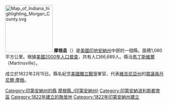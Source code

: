 {{noteTA
|G1=USState
}}

{{Otheruses|摩根縣|subject=美國印地安納州的一個縣|other=同名的縣}}
[[File:Map_of_Indiana_highlighting_Morgan_County.svg|150px]]
'''摩根县'''（{{lang-en|Morgan County}}）是[[美國|美國]][[印地安納州|印地安納州]]中部的一個縣。面積1,060平方公里。根據[[美國2000年人口普查|美國2000年人口普查]]，共有人口66,689人。縣治[[馬丁斯維爾_(印地安納州)|馬丁斯維爾]]（Martinsville）。

成立於1822年2月15日。縣名紀念[[美國獨立戰爭|美國獨立戰爭]]軍官、代表[[維吉尼亞州|維吉尼亞州]]的[[美國眾議院|眾議員]][[丹尼爾·摩根|丹尼爾·摩根]]。

{{印第安納州}}
{{摩根縣 (印地安納州)}}
{{Authority control}}

{{DEFAULTSORT:Morgan County}}
[[Category:印第安納州的縣|Category:印第安納州的縣]]
[[Category:摩根縣_(印第安納州)|]]
[[Category:印第安納波利斯都會區|Category:印第安納波利斯都會區]]
[[Category:1822年建立的聚居地|Category:1822年建立的聚居地]]
[[Category:1822年印第安納州建立|Category:1822年印第安納州建立]]